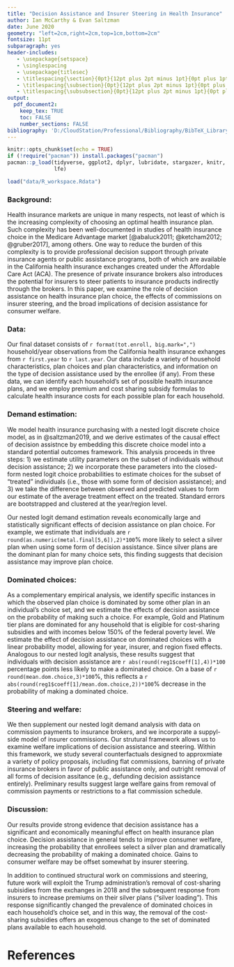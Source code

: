 ```yaml
---
title: "Decision Assistance and Insurer Steering in Health Insurance"
author: Ian McCarthy & Evan Saltzman
date: June 2020
geometry: "left=2cm,right=2cm,top=1cm,bottom=2cm"
fontsize: 11pt
subparagraph: yes
header-includes:
   - \usepackage{setspace}
   - \singlespacing
   - \usepackage{titlesec}
   - \titlespacing{\section}{0pt}{12pt plus 2pt minus 1pt}{0pt plus 1pt minus 1pt}
   - \titlespacing{\subsection}{0pt}{12pt plus 2pt minus 1pt}{0pt plus 1pt minus 1pt}
   - \titlespacing{\subsubsection}{0pt}{12pt plus 2pt minus 1pt}{0pt plus 1pt minus 1pt}
output: 
  pdf_document2:
    keep_tex: TRUE
    toc: FALSE
    number_sections: FALSE
bibliography: 'D:/CloudStation/Professional/Bibliography/BibTeX_Library.bib'
---
```


```r
knitr::opts_chunk$set(echo = TRUE)
if (!require("pacman")) install.packages("pacman")
pacman::p_load(tidyverse, ggplot2, dplyr, lubridate, stargazer, knitr, kableExtra,
               lfe)
```

```r
load("data/R_workspace.Rdata")
```
### Background:
Health insurance markets are unique in many respects, not least of which is the increasing complexity of choosing an optimal health insurance plan. Such complexity has been well-documented in studies of health insurance choice in the Medicare Advantage market [@abaluck2011; @ketcham2012; @gruber2017], among others. One way to reduce the burden of this complexity is to provide professional decision support through private insurance agents or public assistance programs, both of which are available in the California health insurance exchanges created under the Affordable Care Act (ACA). The presence of private insurance brokers also introduces the potential for insurers to steer patients to insurance products indirectly through the brokers. In this paper, we examine the role of decision assistance on health insurance plan choice, the effects of commissions on insurer steering, and the broad implications of decision assistance for consumer welfare.


### Data:
Our final dataset consists of `r format(tot.enroll, big.mark=",")` household/year observations from the California health insurance exhanges from `r first.year` to `r last.year`. Our data include a variety of household characteristics, plan choices and plan characteristics, and information on the type of decision assistance used by the enrollee (if any). From these data, we can identify each household's set of possible health insurance plans, and we employ premium and cost sharing subsidy formulas to calculate health insurance costs for each possible plan for each household.


### Demand estimation:
We model health insurance purchasing with a nested logit discrete choice model, as in @saltzman2019, and we derive estimates of the causal effect of decision assistnce by embedding this discrete choice model into a standard potential outcomes framework. This analysis proceeds in three steps: 1) we estimate utility parameters on the subset of individuals without decision assistance; 2) we incorporate these parameters into the closed-form nested logit choice probabilities to estimate choices for the subset of "treated" individuals (i.e., those with some form of decision assistance); and 3) we take the difference between observed and predicted values to form our estimate of the average treatment effect on the treated. Standard errors are bootstrapped and clustered at the year/region level.

Our nested logit demand estimation reveals economically large and statistically significant effects of decision assistance on plan choice. For example, we estimate that individuals are `r round(as.numeric(metal.final[5,6]),2)*100`% more likely to select a silver plan when using some form of decision assistance. Since silver plans are the dominant plan for many choice sets, this finding suggests that decision assistance may improve plan choice.


### Dominated choices:
As a complementary empirical analysis, we identify specific instances in which the observed plan choice is dominated by some other plan in an individual's choice set, and we estimate the effects of decision assistance on the probability of making such a choice. For example, Gold and Platinum tier plans are dominated for any household that is eligible for cost-sharing subsidies and with incomes below 150% of the federal poverty level. We estimate the effect of decision assistance on dominated choices with a linear probability model, allowing for year, insurer, and region fixed effects. Analogous to our nested logit analysis, these results suggest that individuals with decision assistance are `r abs(round(reg1$coeff[1],4))*100` percentage points less likely to make a dominated choice. On a base of `r round(mean.dom.choice,3)*100`%, this reflects a `r abs(round(reg1$coeff[1]/mean.dom.choice,2))*100`% decrease in the probability of making a dominated choice. 


### Steering and welfare:
We then supplement our nested logit demand analysis with data on commission payments to insurance brokers, and we incorporate a suppyl-side model of insurer commissions. Our strutural framework allows us to examine welfare implications of decision assistance and steering. Within this framework, we study several counterfactuals designed to approxmiate a variety of policy proposals, including flat commissions, banning of private insurance brokers in favor of public assistance only, and outright removal of all forms of decision assitance (e.g., defunding decision assistance entirely). Preliminary results suggest large welfare gains from removal of commission payments or restrictions to a flat commission schedule.


### Discussion:
Our results provide strong evidence that decision assistance has a significant and economically meaningful effect on health insurance plan choice. Decision assistance in general tends to improve consumer welfare, increasing the probability that enrollees select a silver plan and dramatically decreasing the probability of making a dominated choice. Gains to consumer welfare may be offset somewhat by insurer steering.

In addition to continued structural work on commissions and steering, future work will exploit the Trump administration's removal of cost-sharing subisidies from the exchanges in 2018 and the subsequent response from insurers to increase premiums on their silver plans ("silver loading"). This response significantly changed the prevalence of dominated choices in each household's choice set, and in this way, the removal of the cost-sharing subsidies offers an exogenous change to the set of dominated plans available to each household. 


# References